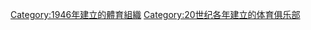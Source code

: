 {{Commons category|Sports clubs established in 1946}}
{{Cat topic in year| topic=建立的體育俱樂部| year=1946}}

[[Category:1946年建立的體育組織|Category:1946年建立的體育組織]]
[[Category:20世纪各年建立的体育俱乐部|Category:20世纪各年建立的体育俱乐部]]
